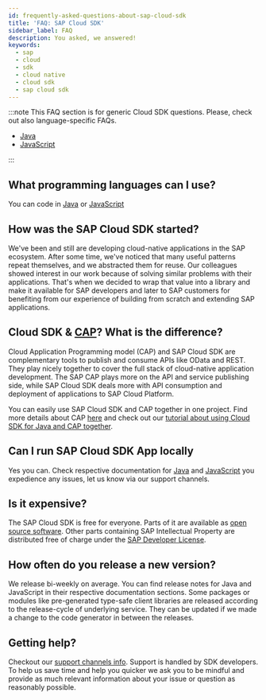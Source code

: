 ```yaml
---
id: frequently-asked-questions-about-sap-cloud-sdk
title: 'FAQ: SAP Cloud SDK'
sidebar_label: FAQ
description: You asked, we answered!
keywords:
  - sap
  - cloud
  - sdk
  - cloud native
  - cloud sdk
  - sap cloud sdk
---
```


:::note
This FAQ section is for generic Cloud SDK questions.
Please, check out also language-specific FAQs.

- [Java](../java/faq.mdx)
- [JavaScript](../js/faq.mdx)

:::

## What programming languages can I use?

You can code in [Java](../java/getting-started.mdx) or [JavaScript](../js/getting-started.mdx)

## How was the SAP Cloud SDK started?

We've been and still are developing cloud-native applications in the SAP ecosystem.
After some time, we've noticed that many useful patterns repeat themselves, and we abstracted them for reuse.
Our colleagues showed interest in our work because of solving similar problems with their applications.
That's when we decided to wrap that value into a library and make it available for SAP developers and later to SAP customers for benefiting from our experience of building from scratch and extending SAP applications.

## Cloud SDK & [CAP](../related-projects/cap.mdx)? What is the difference?

Cloud Application Programming model (CAP) and SAP Cloud SDK are complementary tools to publish and consume APIs like OData and REST.
They play nicely together to cover the full stack of cloud-native application development.
The SAP CAP plays more on the API and service publishing side, while SAP Cloud SDK deals more with API consumption and deployment of applications to SAP Cloud Platform.

You can easily use SAP Cloud SDK and CAP together in one project.
Find more details about CAP [here](../related-projects/cap.mdx) and check out our [tutorial about using Cloud SDK for Java and CAP together](https://developers.sap.com/tutorials/cloudsdk-integrate-cap.html).

## Can I run SAP Cloud SDK App locally

Yes you can.
Check respective documentation for [Java](../java/getting-started.mdx) and [JavaScript](../js/getting-started.mdx#run-the-project) you expedience any issues, let us know via our support channels.

## Is it expensive?

The SAP Cloud SDK is free for everyone.
Parts of it are available as [open source software](https://github.com/SAP/cloud-sdk-js).
Other parts containing SAP Intellectual Property are distributed free of charge under the [SAP Developer License](https://tools.hana.ondemand.com/developer-license-3.0.0.txt).

## How often do you release a new version?

We release bi-weekly on average.
You can find release notes for Java and JavaScript in their respective documentation sections.
Some packages or modules like pre-generated type-safe client libraries are released according to the release-cycle of underlying service.
They can be updated if we made a change to the code generator in between the releases.

## Getting help?

Checkout our [support channels info](./support.mdx).
Support is handled by SDK developers.
To help us save time and help you quicker we ask you to be mindful and provide as much relevant information about your issue or question as reasonably possible.
